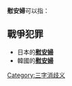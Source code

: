 '''慰安婦'''可以指：

==戰爭犯罪==

* 日本的'''[[慰安婦|慰安婦]]'''
* 韓國的'''[[美軍慰安婦|慰安婦]]'''

{{disambiguation}}

[[Category:三字消歧义|Category:三字消歧义]]